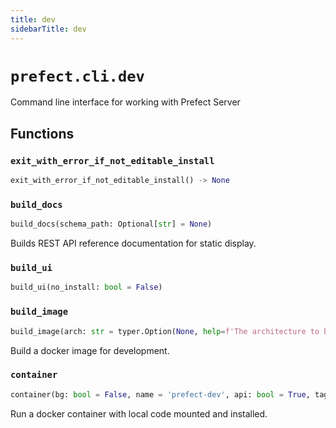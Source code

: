 ```yaml
---
title: dev
sidebarTitle: dev
---
```


# `prefect.cli.dev`



Command line interface for working with Prefect Server


## Functions

### `exit_with_error_if_not_editable_install` <sup><a href="https://github.com/PrefectHQ/prefect/blob/main/src/prefect/cli/dev.py#L43" target="_blank"><Icon icon="github" size="14" /></a></sup>

```python
exit_with_error_if_not_editable_install() -> None
```

### `build_docs` <sup><a href="https://github.com/PrefectHQ/prefect/blob/main/src/prefect/cli/dev.py#L57" target="_blank"><Icon icon="github" size="14" /></a></sup>

```python
build_docs(schema_path: Optional[str] = None)
```


Builds REST API reference documentation for static display.


### `build_ui` <sup><a href="https://github.com/PrefectHQ/prefect/blob/main/src/prefect/cli/dev.py#L86" target="_blank"><Icon icon="github" size="14" /></a></sup>

```python
build_ui(no_install: bool = False)
```

### `build_image` <sup><a href="https://github.com/PrefectHQ/prefect/blob/main/src/prefect/cli/dev.py#L227" target="_blank"><Icon icon="github" size="14" /></a></sup>

```python
build_image(arch: str = typer.Option(None, help=f'The architecture to build the container for. Defaults to the architecture of the host Python. [default: {platform.machine()}]'), python_version: str = typer.Option(None, help=f'The Python version to build the container for. Defaults to the version of the host Python. [default: {python_version_minor()}]'), flavor: str = typer.Option(None, help="An alternative flavor to build, for example 'conda'. Defaults to the standard Python base image"), dry_run: bool = False)
```


Build a docker image for development.


### `container` <sup><a href="https://github.com/PrefectHQ/prefect/blob/main/src/prefect/cli/dev.py#L296" target="_blank"><Icon icon="github" size="14" /></a></sup>

```python
container(bg: bool = False, name = 'prefect-dev', api: bool = True, tag: Optional[str] = None)
```


Run a docker container with local code mounted and installed.

